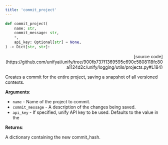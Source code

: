 ```yaml
---
title: 'commit_project'
---
```


```python
def commit_project(
    name: str,
    commit_message: str,
    *,
    api_key: Optional[str] = None,
) -> Dict[str, str]:
```

<p align="right">[source code](https://github.com/unifyai/unify/tree/900fb737f1369595c690c5808118fc80a1124d2c/unify/logging/utils/projects.py#L184)</p>

Creates a commit for the entire project, saving a snapshot of all versioned contexts.

**Arguments**:

- `name` - Name of the project to commit.
- `commit_message` - A description of the changes being saved.
- `api_key` - If specified, unify API key to be used. Defaults to the value in the



**Returns**:

A dictionary containing the new commit_hash.